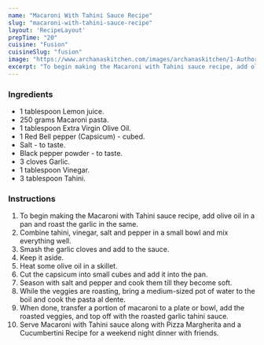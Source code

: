 ---
name: "Macaroni With Tahini Sauce Recipe"
slug: "macaroni-with-tahini-sauce-recipe"
layout: 'RecipeLayout'
prepTime: "20"
cuisine: "Fusion"
cuisineSlug: "fusion"
image: "https://www.archanaskitchen.com/images/archanaskitchen/1-Author/Smitha-Kalluraya/Macaroni_With_Tahini_Sauce.jpg"
excerpt: "To begin making the Macaroni with Tahini sauce recipe, add olive oil in a pan and roast the garlic in the same"
---

### Ingredients

- 1 tablespoon Lemon juice.
- 250 grams Macaroni pasta.
- 1 tablespoon Extra Virgin Olive Oil.
- 1 Red Bell pepper (Capsicum) - cubed.
- Salt - to taste.
- Black pepper powder - to taste.
- 3 cloves Garlic.
- 1 tablespoon Vinegar.
- 3 tablespoon Tahini.

### Instructions

1. To begin making the Macaroni with Tahini sauce recipe, add olive oil in a pan and roast the garlic in the same.
1. Combine tahini, vinegar, salt and pepper in a small bowl and mix everything well.
1. Smash the garlic cloves and add to the sauce.
1. Keep it aside.
1. Heat some olive oil in a skillet.
1. Cut the capsicum into small cubes and add it into the pan.
1. Season with salt and pepper and cook them till they become soft.
1. While the veggies are roasting, bring a medium-sized pot of water to the boil and cook the pasta al dente.
1. When done, transfer a portion of macaroni to a plate or bowl, add the roasted veggies, and top off with the roasted garlic tahini sauce.
1. Serve Macaroni with Tahini sauce along with Pizza Margherita and a Cucumbertini Recipe for a weekend night dinner with friends.
